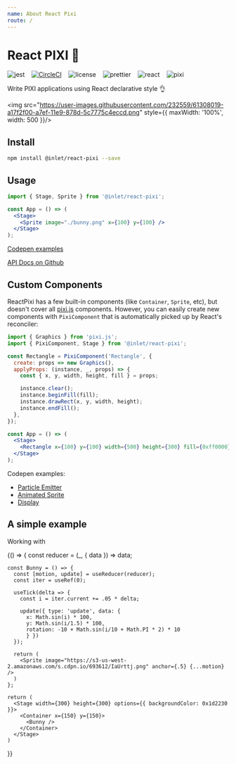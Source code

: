 ```yaml
---
name: About React Pixi
route: /
---
```



# React PIXI 🌈

![jest](https://img.shields.io/badge/tested_with-jest-green.svg) &nbsp;&nbsp; [![CircleCI](https://img.shields.io/circleci/project/github/inlet/react-pixi/master.svg)](https://circleci.com/gh/inlet/react-pixi-fiber) &nbsp;&nbsp; ![license](https://img.shields.io/badge/license-MIT-green.svg) &nbsp;&nbsp; ![prettier](https://img.shields.io/badge/code_style-prettier-blue.svg) &nbsp;&nbsp; ![react](https://img.shields.io/badge/react-v16.8+-ff69b4.svg) &nbsp;&nbsp; ![pixi](https://img.shields.io/badge/pixi-v5+-ff69b4.svg)

Write PIXI applications using React declarative style 👌

<img src="https://user-images.githubusercontent.com/232559/61308019-a17f2f00-a7ef-11e9-878d-5c7775c4eccd.png" style={{ maxWidth: '100%', width: 500 }}/>

## Install

```bash
npm install @inlet/react-pixi --save
```

## Usage

```jsx
import { Stage, Sprite } from '@inlet/react-pixi';

const App = () => (
  <Stage>
    <Sprite image="./bunny.png" x={100} y={100} />
  </Stage>
);
```

[Codepen examples](https://codepen.io/collection/XPpGdb/)

[API Docs on Github](https://github.com/inlet/react-pixi/)

## Custom Components

ReactPixi has a few built-in components (like `Container`, `Sprite`, etc), but doesn't cover all [pixi.js](http://pixijs.github.io/docs/) components.
However, you can easily create new components with `PixiComponent` that is automatically picked up by React's reconciler:

```jsx
import { Graphics } from 'pixi.js';
import { PixiComponent, Stage } from '@inlet/react-pixi';

const Rectangle = PixiComponent('Rectangle', {
  create: props => new Graphics(),
  applyProps: (instance, _, props) => {
    const { x, y, width, height, fill } = props;

    instance.clear();
    instance.beginFill(fill);
    instance.drawRect(x, y, width, height);
    instance.endFill();
  },
});

const App = () => (
  <Stage>
    <Rectangle x={100} y={100} width={500} height={300} fill={0xff0000} />
  </Stage>
);
```

Codepen examples:

- [Particle Emitter](https://codepen.io/inlet/pen/feddc8fa71e3b5afc6c3e4eda9cc83df)
- [Animated Sprite](https://codepen.io/inlet/pen/5aaed9ddeadb4d7bb5ea435d77df397a)
- [Display](https://codepen.io/inlet/pen/mvzzLb)

## A simple example

Working with

<Playground>
  {() => {
    const reducer = (_, { data }) => data;

    const Bunny = () => {
      const [motion, update] = useReducer(reducer);
      const iter = useRef(0);

      useTick(delta => {
        const i = iter.current += .05 * delta;

        update({ type: 'update', data: {
          x: Math.sin(i) * 100,
          y: Math.sin(i/1.5) * 100,
          rotation: -10 + Math.sin(i/10 + Math.PI * 2) * 10
          } })
      });

      return (
        <Sprite image="https://s3-us-west-2.amazonaws.com/s.cdpn.io/693612/IaUrttj.png" anchor={.5} {...motion} />
      )
    };

    return (
      <Stage width={300} height={300} options={{ backgroundColor: 0x1d2230 }}>
        <Container x={150} y={150}>
          <Bunny />
        </Container>
      </Stage>
    )
  }}
</Playground>
